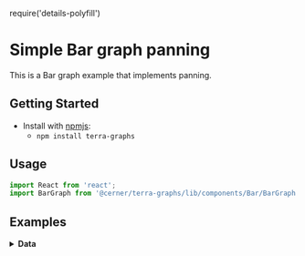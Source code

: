 require('details-polyfill')

# Simple Bar graph panning

This is a Bar graph example that implements panning.

## Getting Started

- Install with [npmjs](https://www.npmjs.com):
  - `npm install terra-graphs`

## Usage

```jsx
import React from 'react';
import BarGraph from '@cerner/terra-graphs/lib/components/Bar/BarGraph';
```

## Examples
<BarGraphPanning />

<details>
<summary style={{ fontSize: 24 }}>
<b>Data</b>
</summary>

### Graph Config object
<GraphConfig />

### Data object
<DataObject />
</details>
